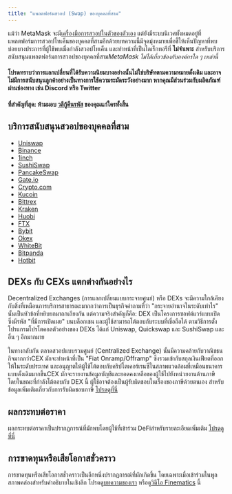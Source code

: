 ```yaml
---
title: "แพลตฟอร์มสวอป (Swap) ของบุคคลที่สาม"
---
```


แม้ว่า MetaMask จะมี[เครื่องมือการสวอปในตัวของตัวเอง](/token-swaps/user-guide-swaps) แต่ยังมีระบบนิเวศทั้งหมดอยู่ที่แพลตฟอร์มการสวอปโทเค็นของบุคคลที่สามอีกด้วยบทความนี้มีจุดมุ่งหมายเพื่อชี้ให้เห็นปัญหาที่พบบ่อยบางประการที่ผู้ใช้พบเมื่อกำลังสวอปโทเค็น และทำหน้าที่เป็นไดเร็กทอรีที่ **ไม่จำเพาะ** สำหรับบริการสนับสนุนแพลตฟอร์มการสวอปของบุคคลที่สาม*MetaMask ไม่ได้เกี่ยวข้องกับองค์กรใด ๆ เหล่านี้*

#### โปรดทราบว่าการแลกเปลี่ยนที่ได้รับความนิยมบางอย่างนั้นไม่ใช่บริษัทตามความหมายดั้งเดิม และอาจไม่มีการสนับสนุนลูกค้าอย่างเป็นทางการ**ใช้ความระมัดระวังอย่างมาก** หากคุณมีส่วนร่วมกับผลิตภัณฑ์ผ่านช่องทาง เช่น Discord หรือ Twitter

#### **ที่สำคัญที่สุด: ห้ามมอบ [วลีกู้คืนรหัส](/privacy-and-security/what-is-a-secret-recovery-phrase-and-how-to-keep-your-crypto-wallet-secure) ของคุณแก่ใครทั้งสิ้น**

## บริการสนับสนุนสวอปของบุคคลที่สาม

- [Uniswap](https://help.uniswap.org/en/)
- [Binance](https://www.binance.com/en/support)
- [1inch](https://blog.1inch.io/academy/home)
- [SushiSwap](https://help.sushidocs.com/faqs/faqs)
- [PancakeSwap](https://docs.pancakeswap.finance/)
- [Gate.io](https://www.gate.io/help)
- [Crypto.com](https://help.crypto.com/en)
- [Kucoin](https://www.kucoin.com/support)
- [Bittrex](https://bittrex.zendesk.com/hc/en-us)
- [Kraken](https://support.kraken.com/hc/en-us)
- [Huobi](https://www.huobilearn.com/en-us/)
- [FTX](https://help.ftx.us/hc/en-us)
- [Bybit](https://help.bybit.com/hc/en-us/categories/360002714833)
- [Okex](https://www.okex.com/support-center.html)
- [WhiteBit](https://whitebit.com/faq)
- [Bitpanda](https://support.bitpanda.com/hc/en-us)
- [Hotbit](https://hotbit.zendesk.com/hc/en-us)

## DEXs กับ CEXs แตกต่างกันอย่างไร

Decentralized Exchanges (การแลกเปลี่ยนแบบกระจายศูนย์) หรือ DEXs จะมีความใกล้เคียงกับสิ่งที่เหมือนการบริการสาธารณะมากกว่าการเป็นธุรกิจคำถามที่ว่า "กระจายอำนาจในระดับเท่าไร" นั้นเป็นหัวข้อที่หยิบยกมาถกเถียงกัน แต่ความจริงสำคัญก็คือ: DEX เป็นโครงการซอฟต์แวร์แบบเปิดซึ่งมีรหัส "ที่มีการเปิดเผย" บนบล็อกเชน และผู้ใช้สามารถโต้ตอบกับระบบที่เชื่อถือได้ ตามวิธีการตั้งโปรแกรมโปรโตคอลตัวอย่างของ DEXs ได้แก่ Uniswap, Quickswap และ SushiSwap และอื่น ๆ อีกมากมาย

ในทางกลับกัน ตลาดสวอปแบบรวมศูนย์ (Centralized Exchange) นั้นมีความคล้ายกับวาณิชธนกิจมากกว่าCEX มักจะทำหน้าที่เป็น "Fiat Onramp/Offramp" ซึ่งรวมเข้ากับสกุลเงินเฟียตที่ออกให้ในระดับประเทศ และอนุญาตให้ผู้ใช้โต้ตอบกับคริปโตเคอร์เรนซีในสภาพแวดล้อมที่เหมือนธนาคารแบบดั้งเดิมมากขึ้นCEX มักจะรายงานข้อมูลบัญชีและยอดคงเหลือของผู้ใช้ไปยังหน่วยงานด้านภาษี โดยในขณะที่กำลังโต้ตอบกับ DEX นี้ ผู้ใช้อาจต้องเป็นผู้รับผิดชอบในเรื่องของภาษีด้วยตนเอง สำหรับข้อมูลเพิ่มเติมเกี่ยวกับการรับผิดชอบภาษี [โปรดดูที่นี่](/managing-my-wallet/tax-compliance-and-crypto-assets)

## ผลกระทบต่อราคา

ผลกระทบต่อราคาเป็นปรากฏการณ์ที่มักพบโดยผู้ใช้ที่เข้าร่วม DeFiสำหรับรายละเอียดเพิ่มเติม [โปรดดูที่นี่](https://consensys.net/blog/metamask/price-impact-the-first-gotcha-of-defi-markets/)

## การขาดทุนหรือเสียโอกาสชั่วคราว

การขาดทุนหรือเสียโอกาสชั่วคราวเป็นอีกหนึ่งปรากฏการณ์ที่มักเกิดขึ้น โดยเฉพาะเมื่อเข้าร่วมในพูลสภาพคล่องสำหรับคำอธิบายในเชิงลึก โปรดดู[บทความของเรา](https://consensys.net/blog/metamask/impermanent-loss-defi-markets-gotcha-number-two/) หรือดู[วิดีโอ Finematics](https://finematics.com/impermanent-loss-explained/) นี้

